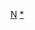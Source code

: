 {{asbox
|category=尼日爾小作品
|name=Template:Niger-stub
|subject=與[[尼日爾]]相關的
|image=Flag of Niger.svg}}<noinclude>
[[Category:非洲小作品模板|N]]
[[Category:尼日爾小作品|*]]
</noinclude>